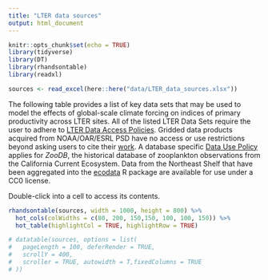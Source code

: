 ```yaml
---
title: "LTER data sources"
output: html_document
---
```


```r
knitr::opts_chunk$set(echo = TRUE)
library(tidyverse)
library(DT)
library(rhandsontable)
library(readxl)

sources <- read_excel(here::here("data/LTER_data_sources.xlsx"))
```

The following table provides a list of key data sets that may be used to model the effects of global-scale climate forcing on indices of primary productivity across LTER sites. All of the listed LTER Data Sets require the user to adhere to [LTER Data Access Policies](https://lternet.edu/data-access-policy/). Gridded data products acquired from NOAA/OAR/ESRL PSD have no access or use restrictions beyond asking users to cite their [work](https://www.esrl.noaa.gov/psd/data/gridded/). A database specific [Data Use Policy](https://oceaninformatics.ucsd.edu/zoodb/secure/login.php) applies for *ZooDB*, the historical database of zooplankton observations from the California Current Ecosystem. Data from the Northeast Shelf that have been aggregated into the [ecodata](https://github.com/noaa-edab/ecodata) R package are available for use under a CC0 license.

Double-click into a cell to access its contents. 

```r
rhandsontable(sources, width = 1000, height = 800) %>%
  hot_cols(colWidths = c(80, 200, 150,150, 100, 100, 150)) %>%
  hot_table(highlightCol = TRUE, highlightRow = TRUE)

# datatable(sources, options = list(
#   pageLength = 100, deferRender = TRUE,
#   scrollY = 400,
#   scroller = TRUE, autowidth = T,fixedColumns = TRUE
# ))

```

